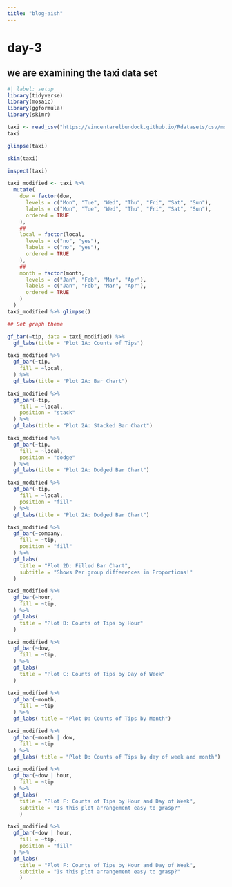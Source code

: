 ```yaml
---
title: "blog-aish"
---
```


# day-3

## we are examining the taxi data set

```r
#| label: setup
library(tidyverse)
library(mosaic)
library(ggformula)
library(skimr)

```

```r
taxi <- read_csv("https://vincentarelbundock.github.io/Rdatasets/csv/modeldata/taxi.csv")
taxi
```

```r
glimpse(taxi)

```

```r
skim(taxi)

```

```r
inspect(taxi)
```

```r
taxi_modified <- taxi %>%
  mutate(
    dow = factor(dow,
      levels = c("Mon", "Tue", "Wed", "Thu", "Fri", "Sat", "Sun"),
      labels = c("Mon", "Tue", "Wed", "Thu", "Fri", "Sat", "Sun"),
      ordered = TRUE
    ),
    ##
    local = factor(local,
      levels = c("no", "yes"),
      labels = c("no", "yes"),
      ordered = TRUE
    ),
    ##
    month = factor(month,
      levels = c("Jan", "Feb", "Mar", "Apr"),
      labels = c("Jan", "Feb", "Mar", "Apr"),
      ordered = TRUE
    )
  )
taxi_modified %>% glimpse()
```

```r
## Set graph theme

gf_bar(~tip, data = taxi_modified) %>%
  gf_labs(title = "Plot 1A: Counts of Tips")
```

```r
taxi_modified %>%
  gf_bar(~tip,
    fill = ~local,
  ) %>%
  gf_labs(title = "Plot 2A: Bar Chart")
```

```r
taxi_modified %>%
  gf_bar(~tip,
    fill = ~local,
    position = "stack"
  ) %>%
  gf_labs(title = "Plot 2A: Stacked Bar Chart")
```

```r
taxi_modified %>%
  gf_bar(~tip,
    fill = ~local,
    position = "dodge"
  ) %>%
  gf_labs(title = "Plot 2A: Dodged Bar Chart")
```

```r
taxi_modified %>%
  gf_bar(~tip,
    fill = ~local,
    position = "fill"
  ) %>%
  gf_labs(title = "Plot 2A: Dodged Bar Chart")
```

```r
taxi_modified %>%
  gf_bar(~company,
    fill = ~tip,
    position = "fill"
  ) %>%
  gf_labs(
    title = "Plot 2D: Filled Bar Chart",
    subtitle = "Shows Per group differences in Proportions!"
  )
```

```r
taxi_modified %>%
  gf_bar(~hour,
    fill = ~tip,
  ) %>%
  gf_labs(
    title = "Plot B: Counts of Tips by Hour"
  )
```

```r
taxi_modified %>%
  gf_bar(~dow,
    fill = ~tip,
  ) %>%
  gf_labs(
    title = "Plot C: Counts of Tips by Day of Week"
  )
```

```r
taxi_modified %>% 
  gf_bar(~month,
    fill = ~tip
  ) %>% 
  gf_labs( title = "Plot D: Counts of Tips by Month")
```

```r
taxi_modified %>% 
  gf_bar(~month | dow,
    fill = ~tip
  ) %>% 
  gf_labs( title = "Plot D: Counts of Tips by day of week and month")
```

```r
taxi_modified %>% 
  gf_bar(~dow | hour,
    fill = ~tip
  ) %>% 
  gf_labs( 
    title = "Plot F: Counts of Tips by Hour and Day of Week",
    subtitle = "Is this plot arrangement easy to grasp?"
    )
```

```r
taxi_modified %>% 
  gf_bar(~dow | hour,
    fill = ~tip,
    position = "fill"
  ) %>% 
  gf_labs( 
    title = "Plot F: Counts of Tips by Hour and Day of Week",
    subtitle = "Is this plot arrangement easy to grasp?"
    )
```
